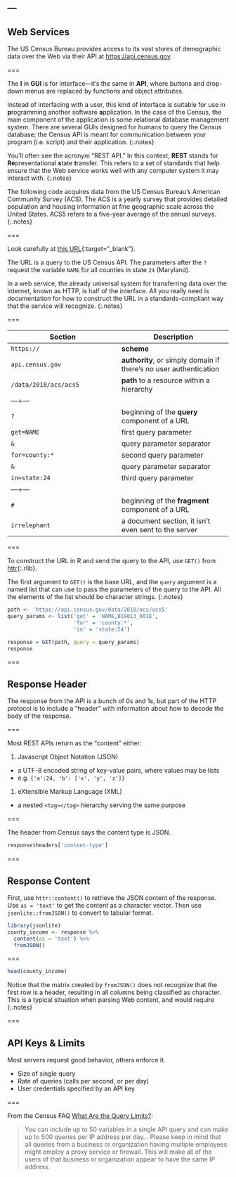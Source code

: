 ---
---

## Web Services

The US Census Bureau provides access to its vast stores of demographic
data over the Web via their API at <https://api.census.gov>.

===

The **I** in **GUI** is for interface---it's the same in **API**, where buttons
and drop-down menus are replaced by functions and object attributes.

Instead of interfacing with a user, this kind of **i**nterface is suitable for
use in **p**rogramming another software **a**pplication. In the case of the
Census, the main component of the application is some relational database
management system. There are several GUIs designed for humans to
query the Census database; the Census API is meant for communication between
your program (i.e. script) and their application.
{:.notes}

You'll often see the acronym "REST API." In this context, **REST** stands for
**Re**presentational **s**tate **t**ransfer. This refers to a set of standards that
help ensure that the Web service works well with any computer system it 
may interact with.
{:.notes}

The following code acquires data from the US Census Bureau's American Community Survey (ACS).
The ACS is a yearly survey that provides detailed population
and housing information at fine geographic scale across the United States. 
ACS5 refers to a five-year average of the annual surveys.
{:.notes}

===

Look carefully at [this URL](https://api.census.gov/data/2018/acs5?get=NAME&for=county:*&in=state:24#irrelephant){:target="_blank"}. 

The URL is a query to the US Census API. The parameters after the `?`
request the variable `NAME` for all counties in state `24` (Maryland).

In a web service, the already universal system for
transferring data over the internet, known as HTTP, is half of the
interface. All you really need is documentation for how to construct
the URL in a standards-compliant way that the service will recognize.
{:.notes}

===

| Section | Description |  
|---+---|
| `https://`        | **scheme** |
| `api.census.gov`  | **authority**, or simply domain if there's no user authentication |
| `/data/2018/acs/acs5` | **path** to a resource within a hierarchy |
|---+---|
| `?`          | beginning of the **query** component of a URL |
| `get=NAME`   | first query parameter |
| `&`          | query parameter separator |
| `for=county:*` | second query parameter |
| `&`          | query parameter separator |
| `in=state:24` | third query parameter |
|---+---|
| `#`          | beginning of the **fragment** component of a URL |
| `irrelephant` | a document section, it isn't even sent to the server |

===

To construct the URL in R and send the query to the API, use `GET()` from 
[httr](){:.rlib}. 

The first argument to `GET()` is the base URL, and the 
`query` argument is a named list that can use to pass 
the parameters of the query to the API. All the elements
of the list should be character strings.
{:.notes}

```r
path <- 'https://api.census.gov/data/2018/acs/acs5'
query_params <- list('get' = 'NAME,B19013_001E', 
                     'for' = 'county:*',
                     'in' = 'state:24')

response = GET(path, query = query_params)
response
```

===

## Response Header

The response from the API is a bunch of 0s and 1s, but part of the
HTTP protocol is to include a "header" with information about how
to decode the body of the response.

===

Most REST APIs return as the "content" either:

1. Javascript Object Notation (JSON)
  - a UTF-8 encoded string of key-value pairs, where values may be lists
  - e.g. `{'a':24, 'b': ['x', 'y', 'z']}`
1. eXtensible Markup Language (XML)
  - a nested `<tag></tag>` hierarchy serving the same purpose

===

The header from Census says the content type is JSON.

```r
response$headers['content-type']
```

===

## Response Content

First, use `httr::content()` to retrieve
the JSON content of the response. Use `as = 'text'` to
get the content as a character vector. Then use
`jsonlite::fromJSON()` to convert to tabular format.

```r
library(jsonlite)
county_income <- response %>%
  content(as = 'text') %>%
  fromJSON()
```

===

```r
head(county_income)
```

Notice that the matrix created by `fromJSON()` does not recognize that the first
row is a header, resulting in all columns being classified as 
character. This is a typical situation when parsing Web content, and would require
{:.notes}

===

## API Keys & Limits

Most servers request good behavior, others enforce it.

- Size of single query
- Rate of queries (calls per second, or per day)
- User credentials specified by an API key

===

From the Census FAQ [What Are the Query Limits?](https://www.census.gov/data/developers/guidance/api-user-guide.Query_Components.html):

>You can include up to 50 variables in a single API query and can make
>up to 500 queries per IP address per day...  Please keep in mind that
>all queries from a business or organization having multiple employees
>might employ a proxy service or firewall. This will make all of the
>users of that business or organization appear to have the same IP
>address.
